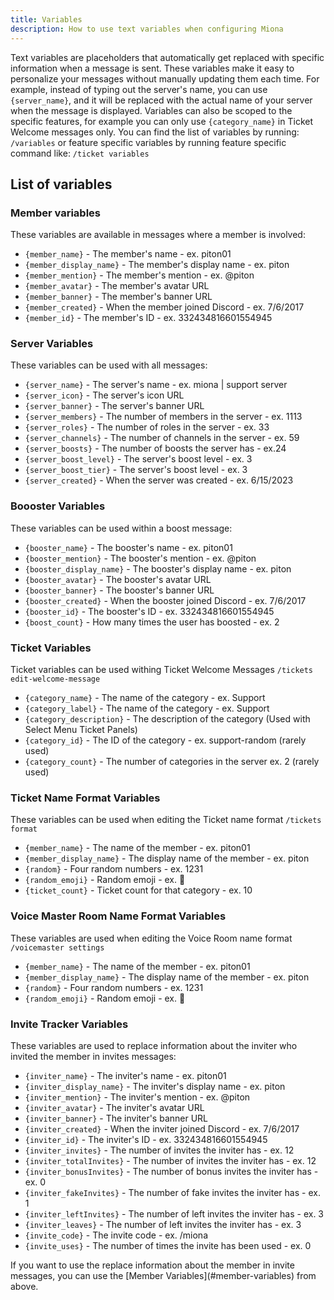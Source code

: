 ```yaml
---
title: Variables
description: How to use text variables when configuring Miona
---
```


Text variables are placeholders that automatically get replaced with specific information when a message is sent. These variables make it easy to personalize your messages without manually updating them each time. For example, instead of typing out the server's name, you can use `{server_name}`, and it will be replaced with the actual name of your server when the message is displayed.
Variables can also be scoped to the specific features, for example you can only use `{category_name}` in Ticket Welcome messages only.
You can find the list of variables by running:
```/variables```
or feature specific variables by running feature specific command like:
```/ticket variables```

## List of variables
### Member variables
These variables are available in messages where a member is involved:
- `{member_name}` - The member's name - ex. piton01
- `{member_display_name}` - The member's display name - ex. piton
- `{member_mention}` - The member's mention - ex. @piton
- `{member_avatar}` - The member's avatar URL
- `{member_banner}` - The member's banner URL
- `{member_created}` - When the member joined Discord - ex. 7/6/2017
- `{member_id}` - The member's ID - ex. 332434816601554945
### Server Variables
These variables can be used with all messages:
- `{server_name}` - The server's name - ex. miona | support server
- `{server_icon}` - The server's icon URL
- `{server_banner}` - The server's banner URL
- `{server_members}` - The number of members in the server - ex. 1113
- `{server_roles}` - The number of roles in the server - ex. 33
- `{server_channels}` - The number of channels in the server - ex. 59
- `{server_boosts}` - The number of boosts the server has - ex.24
- `{server_boost_level}` - The server's boost level - ex. 3
- `{server_boost_tier}` - The server's boost level - ex. 3
- `{server_created}` - When the server was created - ex. 6/15/2023
### Boooster Variables
These variables can be used within a boost message:
- `{booster_name}` - The booster's name - ex. piton01
- `{booster_mention}` - The booster's mention - ex. @piton
- `{booster_display_name}` - The booster's display name - ex. piton
- `{booster_avatar}` - The booster's avatar URL
- `{booster_banner}` - The booster's banner URL
- `{booster_created}` - When the booster joined Discord - ex. 7/6/2017
- `{booster_id}` - The booster's ID - ex. 332434816601554945
- `{boost_count}` - How many times the user has boosted - ex. 2
### Ticket Variables
Ticket variables can be used withing Ticket Welcome Messages `/tickets edit-welcome-message`
- `{category_name}` - The name of the category - ex. Support
- `{category_label}` - The name of the category - ex. Support
- `{category_description}` - The description of the category (Used with Select Menu Ticket Panels)
- `{category_id}` - The ID of the category - ex. support-random (rarely used)
- `{category_count}` - The number of categories in the server ex. 2 (rarely used)
### Ticket Name Format Variables
These variables can be used when editing the Ticket name format `/tickets format`
- `{member_name}` - The name of the member - ex. piton01
- `{member_display_name}` - The display name of the member - ex. piton
- `{random}` - Four random numbers - ex. 1231
- `{random_emoji}` - Random emoji - ex. 🎉
- `{ticket_count}` - Ticket count for that category - ex. 10
### Voice Master Room Name Format Variables
These variables are used when editing the Voice Room name format `/voicemaster settings`
- `{member_name}` - The name of the member - ex. piton01
- `{member_display_name}` - The display name of the member - ex. piton
- `{random}` - Four random numbers - ex. 1231
- `{random_emoji}` - Random emoji - ex. 🎉
### Invite Tracker Variables
These variables are used to replace information about the inviter who invited the member in invites messages:
- `{inviter_name}` - The inviter's name - ex. piton01
- `{inviter_display_name}` - The inviter's display name - ex. piton
- `{inviter_mention}` - The inviter's mention - ex. @piton
- `{inviter_avatar}` - The inviter's avatar URL
- `{inviter_banner}` - The inviter's banner URL
- `{inviter_created}` - When the inviter joined Discord - ex. 7/6/2017
- `{inviter_id}` - The inviter's ID - ex. 332434816601554945
- `{inviter_invites}` - The number of invites the inviter has - ex. 12
- `{inviter_totalInvites}` - The number of invites the inviter has - ex. 12
- `{inviter_bonusInvites}` - The number of bonus invites the inviter has - ex. 0
- `{inviter_fakeInvites}` - The number of fake invites the inviter has - ex. 1
- `{inviter_leftInvites}` - The number of left invites the inviter has - ex. 3
- `{inviter_leaves}` - The number of left invites the inviter has - ex. 3
- `{invite_code}` - The invite code - ex. /miona
- `{invite_uses}` - The number of times the invite has been used - ex. 0
<Note>
If you want to use the replace information about the member in invite messages, you can use the [Member Variables](#member-variables) from above.
</Note>
